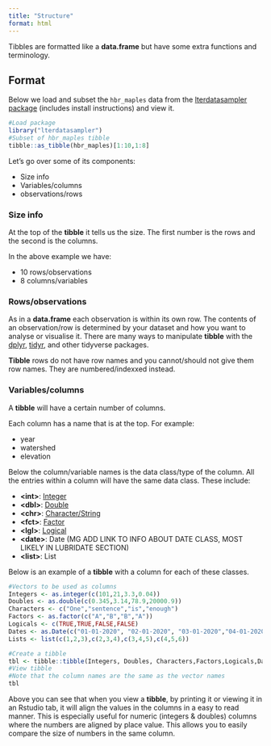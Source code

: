 ```yaml
---
title: "Structure"
format: html
---
```


Tibbles are formatted like a __data.frame__ but have some extra functions and terminology.

## Format

Below we load and subset the `hbr_maples` data from the [lterdatasampler package](/datasets/lterdatasampler.qmd) (includes install instructions) and view it.

```r
#Load package
library("lterdatasampler")
#Subset of hbr_maples tibble
tibble::as_tibble(hbr_maples)[1:10,1:8]
```

Let's go over some of its components:

- Size info
- Variables/columns
- observations/rows

### Size info

At the top of the __tibble__ it tells us the size.
The first number is the rows and the second is the columns.

In the above example we have:

- 10 rows/observations
- 8 columns/variables

### Rows/observations

As in a __data.frame__ each observation is within its own row.
The contents of an observation/row is determined by your dataset and how you want to analyse or visualise it.
There are many ways to manipulate __tibble__ with the [dplyr](/dplyr/dplyr.qmd), [tidyr](/tidyr/tidyr.qmd), and other tidyverse packages. 

__Tibble__ rows do not have row names and you cannot/should not give them row names.
They are numbered/indexxed instead.

### Variables/columns

A __tibble__ will have a certain number of columns.

Each column has a name that is at the top. 
For example:

- year
- watershed
- elevation

Below the column/variable names is the data class/type of the column.
All the entries within a column will have the same data class.
These include:

- __\<int>__: [Integer](https://neof-workshops.github.io/R_j4c0xh/04-R_objects.html#numeric)
- __\<dbl>__: [Double](https://neof-workshops.github.io/R_j4c0xh/04-R_objects.html#numeric)
- __\<chr>__: [Character/String](https://neof-workshops.github.io/R_j4c0xh/04-R_objects.html#string)
- __\<fct>__: [Factor](https://neof-workshops.github.io/R_j4c0xh/04-R_objects.html#string)
- __\<lgl>__: [Logical](https://neof-workshops.github.io/R_j4c0xh/04-R_objects.html#string)
- __\<date>__: Date (MG ADD LINK TO INFO ABOUT DATE CLASS, MOST LIKELY IN LUBRIDATE SECTION)
- __\<list>__: List

Below is an example of a __tibble__ with a column for each of these classes.

```r
#Vectors to be used as columns
Integers <- as.integer(c(101,21,3.3,0.04))
Doubles <- as.double(c(0.345,3.14,78.9,20000.9))
Characters <- c("One","sentence","is","enough")
Factors <- as.factor(c("A","B","B","A"))
Logicals <- c(TRUE,TRUE,FALSE,FALSE)
Dates <- as.Date(c("01-01-2020", "02-01-2020", "03-01-2020","04-01-2020"))
Lists <- list(c(1,2,3),c(2,3,4),c(3,4,5),c(4,5,6))

#Create a tibble
tbl <- tibble::tibble(Integers, Doubles, Characters,Factors,Logicals,Dates, Lists)
#View tibble
#Note that the column names are the same as the vector names
tbl
```

Above you can see that when you view a __tibble__, by printing it or viewing it in an Rstudio tab, it will align the values in the columns in a easy to read manner.
This is especially useful for numeric (integers & doubles) columns where the numbers are aligned by place value.
This allows you to easily compare the size of numbers in the same column.